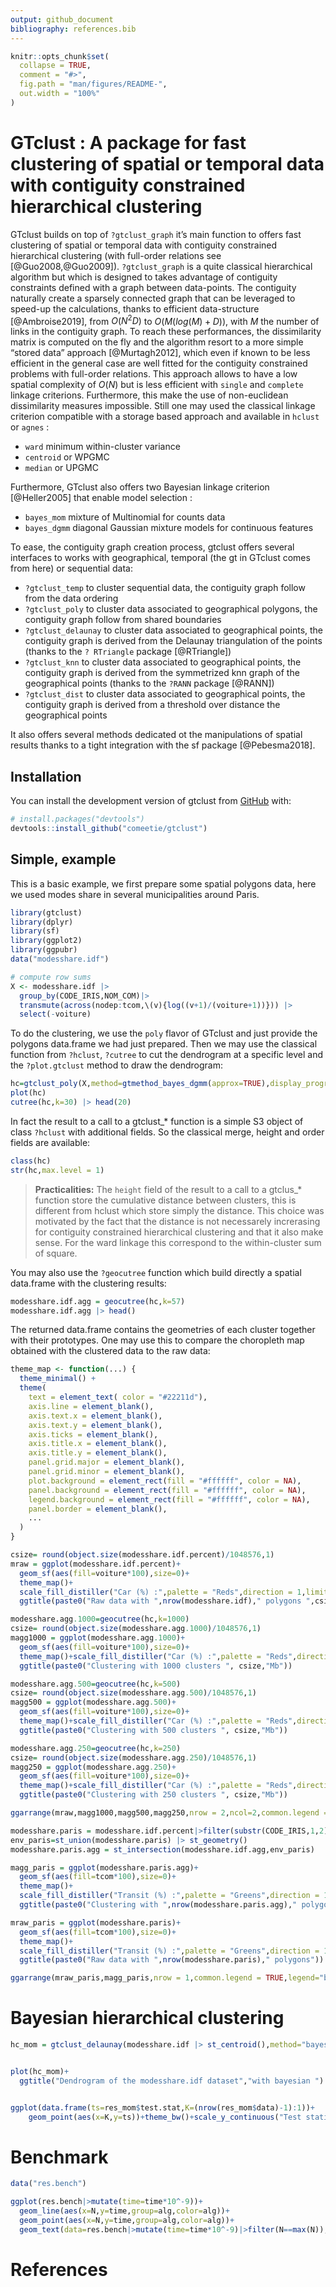 ```yaml
---
output: github_document
bibliography: references.bib
---
```


<!-- README.md is generated from README.Rmd. Please edit that file -->

```r
knitr::opts_chunk$set(
  collapse = TRUE,
  comment = "#>",
  fig.path = "man/figures/README-",
  out.width = "100%"
)
```

# GTclust : A package for fast clustering of spatial or temporal data with contiguity constrained hierarchical clustering

<!-- badges: start -->
<!-- badges: end -->

GTclust builds on top of `?gtclust_graph` it's main function to offers fast clustering of spatial or temporal data with contiguity constrained hierarchical clustering (with full-order relations see [@Guo2008,@Guo2009]). `?gtclust_graph` is a quite classical hierarchical algorithm but which is designed to takes advantage of contiguity constraints defined with a graph between data-points. The contiguity naturally create a sparsely connected graph that can be leveraged to speed-up the calculations, thanks to efficient data-structure [@Ambroise2019], from $O(N^2D)$ to $O(M(log(M)+D))$, with $M$ the number of links in the contiguity graph. To reach these performances, the dissimilarity matrix is computed on the fly and the algorithm resort to a more simple "stored data" approach [@Murtagh2012], which even if known to be less efficient in the general case are well fitted for the contiguity constrained problems with full-order relations. This approach allows to have a low spatial complexity of $O(N)$ but is less efficient with `single` and `complete` linkage criterions. Furthermore, this make the use of non-euclidean dissimilarity measures impossible. Still one may used the classical linkage criterion compatible with a storage based approach and available in `hclust` or `agnes` : 

- `ward` minimum within-cluster variance 
- `centroid` or WPGMC
- `median` or UPGMC

Furthermore, GTclust also offers two Bayesian linkage criterion [@Heller2005] that enable model selection :  

- `bayes_mom` mixture of Multinomial for counts data
- `bayes_dgmm` diagonal Gaussian mixture models for continuous features

To ease, the contiguity graph creation process, gtclust offers several interfaces to works with geographical, temporal (the gt in GTclust comes from here) or sequential data:

- `?gtclust_temp` to cluster sequential data, the contiguity graph follow from the data ordering 
- `?gtclust_poly` to cluster data associated to geographical polygons, the contiguity graph follow from shared boundaries
- `?gtclust_delaunay` to cluster data associated to geographical points, the contiguity graph is derived from the Delaunay triangulation of the points (thanks to the `? RTriangle` package [@RTriangle])
- `?gtclust_knn` to cluster data associated to geographical points, the contiguity graph is derived from the symmetrized knn graph of the geographical points (thanks to the `?RANN` package [@RANN])
- `?gtclust_dist` to cluster data associated to geographical points, the contiguity graph is derived from a threshold over distance the geographical points 

It also offers several methods dedicated ot the manipulations of spatial results thanks to a tight integration with the sf package [@Pebesma2018].



## Installation

You can install the development version of gtclust from [GitHub](https://github.com/) with:

``` r
# install.packages("devtools")
devtools::install_github("comeetie/gtclust")
```

## Simple, example

This is a basic example, we first prepare some spatial polygons data, here we used modes share in several municipalities around Paris.

```r
library(gtclust)
library(dplyr)
library(sf)
library(ggplot2)
library(ggpubr)
data("modesshare.idf")

# compute row sums
X <- modesshare.idf |>
  group_by(CODE_IRIS,NOM_COM)|>
  transmute(across(nodep:tcom,\(v){log((v+1)/(voiture+1))})) |>
  select(-voiture)


```


To do the clustering, we use the `poly` flavor of GTclust and just provide the polygons data.frame we had just prepared. Then we may use the classical function from `?hclust`, `?cutree` to cut the dendrogram at a specific level and the `?plot.gtclust` method to draw the dendrogram:

```r
hc=gtclust_poly(X,method=gtmethod_bayes_dgmm(approx=TRUE),display_progress = TRUE)
plot(hc)
cutree(hc,k=30) |> head(20)
```


In fact the result to a call to a gtclust_* function is a simple S3 object of class `?hclust` with additional fields. So the classical merge, height and order fields are available:

```r
class(hc)
str(hc,max.level = 1)
```

> **Practicalities:** The `height` field of the result to a call to a gtclus_* function store the cumulative distance between clusters, this is different from hclust which store simply the distance. This choice was motivated by the fact that the distance is not necessarely increrasing for contiguity constrained hierarchical clustering and that it also make sense. For the ward linkage this correspond to the within-cluster sum of square. 


You may also use the `?geocutree` function which build directly a spatial data.frame with the clustering results: 
```r
modesshare.idf.agg = geocutree(hc,k=57)
modesshare.idf.agg |> head()
```

The returned data.frame contains the geometries of each cluster together with their prototypes. One may use this to compare the choropleth map obtained with the clustered data to the raw data:

```r
theme_map <- function(...) {
  theme_minimal() +
  theme(
    text = element_text( color = "#22211d"),
    axis.line = element_blank(),
    axis.text.x = element_blank(),
    axis.text.y = element_blank(),
    axis.ticks = element_blank(),
    axis.title.x = element_blank(),
    axis.title.y = element_blank(),
    panel.grid.major = element_blank(),
    panel.grid.minor = element_blank(),
    plot.background = element_rect(fill = "#ffffff", color = NA), 
    panel.background = element_rect(fill = "#ffffff", color = NA), 
    legend.background = element_rect(fill = "#ffffff", color = NA),
    panel.border = element_blank(),
    ...
  )
}
```



```r


csize= round(object.size(modesshare.idf.percent)/1048576,1)
mraw = ggplot(modesshare.idf.percent)+
  geom_sf(aes(fill=voiture*100),size=0)+
  theme_map()+
  scale_fill_distiller("Car (%) :",palette = "Reds",direction = 1,limits=c(0,100))+
  ggtitle(paste0("Raw data with ",nrow(modesshare.idf)," polygons ",csize,"Mb"))

modesshare.agg.1000=geocutree(hc,k=1000)
csize= round(object.size(modesshare.agg.1000)/1048576,1)
magg1000 = ggplot(modesshare.agg.1000)+
  geom_sf(aes(fill=voiture*100),size=0)+
  theme_map()+scale_fill_distiller("Car (%) :",palette = "Reds",direction = 1,limits=c(0,100))+
  ggtitle(paste0("Clustering with 1000 clusters ", csize,"Mb"))

modesshare.agg.500=geocutree(hc,k=500)
csize= round(object.size(modesshare.agg.500)/1048576,1)
magg500 = ggplot(modesshare.agg.500)+
  geom_sf(aes(fill=voiture*100),size=0)+
  theme_map()+scale_fill_distiller("Car (%) :",palette = "Reds",direction = 1,limits=c(0,100))+
  ggtitle(paste0("Clustering with 500 clusters ", csize,"Mb"))

modesshare.agg.250=geocutree(hc,k=250)
csize= round(object.size(modesshare.agg.250)/1048576,1)
magg250 = ggplot(modesshare.agg.250)+
  geom_sf(aes(fill=voiture*100),size=0)+
  theme_map()+scale_fill_distiller("Car (%) :",palette = "Reds",direction = 1,limits=c(0,100))+
  ggtitle(paste0("Clustering with 250 clusters ", csize,"Mb"))

ggarrange(mraw,magg1000,magg500,magg250,nrow = 2,ncol=2,common.legend = TRUE,legend="bottom")
```



```r
modesshare.paris = modesshare.idf.percent|>filter(substr(CODE_IRIS,1,2)==75)
env_paris=st_union(modesshare.paris) |> st_geometry()
modesshare.paris.agg = st_intersection(modesshare.idf.agg,env_paris)

magg_paris = ggplot(modesshare.paris.agg)+
  geom_sf(aes(fill=tcom*100),size=0)+
  theme_map()+
  scale_fill_distiller("Transit (%) :",palette = "Greens",direction = 1,limits=c(0,100))+
  ggtitle(paste0("Clustering with ",nrow(modesshare.paris.agg)," polygons"))

mraw_paris = ggplot(modesshare.paris)+
  geom_sf(aes(fill=tcom*100),size=0)+
  theme_map()+
  scale_fill_distiller("Transit (%) :",palette = "Greens",direction = 1,limits=c(0,100))+
  ggtitle(paste0("Raw data with ",nrow(modesshare.paris)," polygons"))

ggarrange(mraw_paris,magg_paris,nrow = 1,common.legend = TRUE,legend="bottom")

```


# Bayesian hierarchical clustering

```r
hc_mom = gtclust_delaunay(modesshare.idf |> st_centroid(),method="bayes_mom")


plot(hc_mom)+
  ggtitle("Dendrogram of the modesshare.idf dataset","with bayesian ")


ggplot(data.frame(ts=res_mom$test.stat,K=(nrow(res_mom$data)-1):1))+
    geom_point(aes(x=K,y=ts))+theme_bw()+scale_y_continuous("Test statistic")+ggtitle("Bayesian test score","with respect to the number of cluster")
```


# Benchmark

```r
data("res.bench")

ggplot(res.bench|>mutate(time=time*10^-9))+
  geom_line(aes(x=N,y=time,group=alg,color=alg))+
  geom_point(aes(x=N,y=time,group=alg,color=alg))+
  geom_text(data=res.bench|>mutate(time=time*10^-9)|>filter(N==max(N)),aes(x=N,y=time,label=alg,color=alg),nudge_x = 500,hjust = "left",vjust="midlle")+theme_bw()+scale_x_continuous(expand = c(0.2,1.5))+scale_color_discrete(guide ="none")+scale_y_continuous("Time (s)")+ggtitle("Running times","of graph building and gtclust variants.")

```

# References